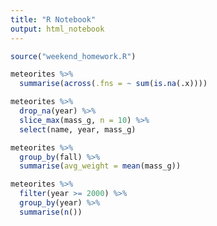 ```yaml
---
title: "R Notebook"
output: html_notebook
---
```


```r
source("weekend_homework.R")
```

```r
meteorites %>% 
  summarise(across(.fns = ~ sum(is.na(.x))))
```


```r
meteorites %>% 
  drop_na(year) %>% 
  slice_max(mass_g, n = 10) %>% 
  select(name, year, mass_g)
```

```r
meteorites %>% 
  group_by(fall) %>% 
  summarise(avg_weight = mean(mass_g))
```

```r
meteorites %>% 
  filter(year >= 2000) %>% 
  group_by(year) %>% 
  summarise(n())
```





